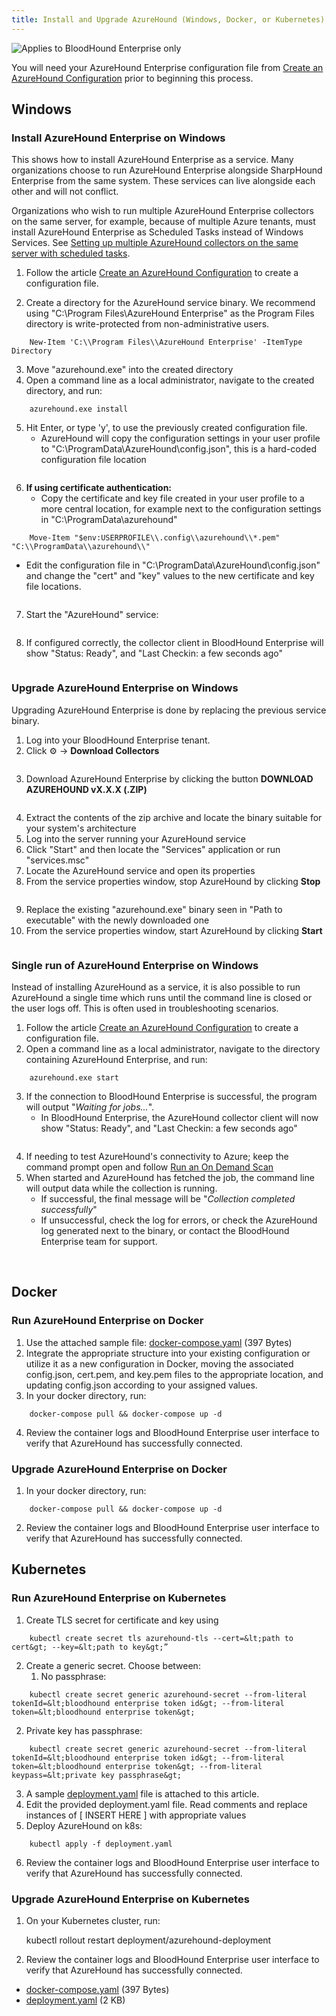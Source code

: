 ```yaml
---
title: Install and Upgrade AzureHound (Windows, Docker, or Kubernetes)
---
```


<img noZoom src="/assets/enterprise-edition-pill-tag.svg" alt="Applies to BloodHound Enterprise only" />

You will need your AzureHound Enterprise configuration file from [Create an AzureHound Configuration](/collect-data/azurehound/install/create-configuration) prior to beginning this process.

## Windows

### Install AzureHound Enterprise on Windows

This shows how to install AzureHound Enterprise as a service. Many organizations choose to run AzureHound Enterprise alongside SharpHound Enterprise from the same system. These services can live alongside each other and will not conflict.

Organizations who wish to run multiple AzureHound Enterprise collectors on the same server, for example, because of multiple Azure tenants, must install AzureHound Enterprise as Scheduled Tasks instead of Windows Services. See [Setting up multiple AzureHound collectors on the same server with scheduled tasks](/collect-data/azurehound/install/multiple-collectors).

1. Follow the article [Create an AzureHound Configuration](/collect-data/azurehound/install/create-configuration) to create a configuration file.

2. Create a directory for the AzureHound service binary. We recommend using "C:\Program Files\AzureHound Enterprise" as the Program Files directory is write-protected from non-administrative users.

```
    New-Item 'C:\\Program Files\\AzureHound Enterprise' -ItemType Directory
```

3. Move "azurehound.exe" into the created directory
4. Open a command line as a local administrator, navigate to the created directory, and run:

```
    azurehound.exe install
```

5. Hit Enter, or type 'y', to use the previously created configuration file.
   * AzureHound will copy the configuration settings in your user profile to "C:\ProgramData\AzureHound\config.json", this is a hard-coded configuration file location

<Frame>
  <img src="/assets/image-163.png" alt="" />
</Frame>

6. **If using certificate authentication:**
   * Copy the certificate and key file created in your user profile to a more central location, for example next to the configuration settings in "C:\ProgramData\azurehound"

```
    Move-Item "$env:USERPROFILE\\.config\\azurehound\\*.pem" "C:\\ProgramData\\azurehound\\"
```

* Edit the configuration file in "C:\ProgramData\AzureHound\config.json" and change the "cert" and "key" values to the new certificate and key file locations.

<Frame>
  <img src="/assets/image-164.png" alt="" />
</Frame>

7. Start the "AzureHound" service:

<Frame>
  <img src="assets/image-165.png/" alt="" />
</Frame>

8. If configured correctly, the collector client in BloodHound Enterprise will show "Status: Ready", and "Last Checkin: a few seconds ago"

<Frame>
  <img src="/assets/image-166.png" alt="" />
</Frame>

### Upgrade AzureHound Enterprise on Windows

Upgrading AzureHound Enterprise is done by replacing the previous service binary.

1. Log into your BloodHound Enterprise tenant.
2. Click ⚙️ → **Download Collectors**

<Frame>
  <img src="/assets/image-167.png" alt="" />
</Frame>

3. Download AzureHound Enterprise by clicking the button **DOWNLOAD AZUREHOUND vX.X.X (.ZIP)**

<Frame>
  <img src="/assets/image-168.png" alt="" />
</Frame>

4. Extract the contents of the zip archive and locate the binary suitable for your system's architecture
5. Log into the server running your AzureHound service
6. Click "Start" and then locate the "Services" application or run "services.msc"
7. Locate the AzureHound service and open its properties
8. From the service properties window, stop AzureHound by clicking **Stop**

<Frame>
  <img src="/assets/image-169.png" alt="" />
</Frame>

9. Replace the existing "azurehound.exe" binary seen in "Path to executable" with the newly downloaded one
10. From the service properties window, start AzureHound by clicking **Start**

<Frame>
  <img src="/assets/image-170.png" alt="" />
</Frame>

### Single run of AzureHound Enterprise on Windows

Instead of installing AzureHound as a service, it is also possible to run AzureHound a single time which runs until the command line is closed or the user logs off. This is often used in troubleshooting scenarios.

1. Follow the article [Create an AzureHound Configuration](/collect-data/azurehound/install/create-configuration) to create a configuration file.
2. Open a command line as a local administrator, navigate to the directory containing AzureHound Enterprise, and run:

```
    azurehound.exe start
```

3. If the connection to BloodHound Enterprise is successful, the program will output "*Waiting for jobs...*".
   * In BloodHound Enterprise, the AzureHound collector client will now show "Status: Ready", and "Last Checkin: a few seconds ago"

<Frame>
  <img src="/assets/image-171.png" alt="" />
</Frame>

4. If needing to test AzureHound's connectivity to Azure; keep the command prompt open and follow [Run an On Demand Scan](/collect-data/operations/on-demand-scan)
5. When started and AzureHound has fetched the job, the command line will output data while the collection is running.
   * If successful, the final message will be "*Collection completed successfully*"
   * If unsuccessful, check the log for errors, or check the AzureHound log generated next to the binary, or contact the BloodHound Enterprise team for support.

<Frame>
  <img src="/assets/image-172.png" alt="" />
</Frame>

<Frame>
  <img src="/assets/image-173.png" alt="" />
</Frame>

## Docker

### Run AzureHound Enterprise on Docker

1. Use the attached sample file: [docker-compose.yaml](https://raw.githubusercontent.com/SpecterOps/BloodHound-docs/main/docs/assets/deploy/docker-compose.yaml) (397 Bytes)
2. Integrate the appropriate structure into your existing configuration or utilize it as a new configuration in Docker, moving the associated config.json, cert.pem, and key.pem files to the appropriate location, and updating config.json according to your assigned values.
3. In your docker directory, run:

```
    docker-compose pull && docker-compose up -d
```

4. Review the container logs and BloodHound Enterprise user interface to verify that AzureHound has successfully connected.

### Upgrade AzureHound Enterprise on Docker

1. In your docker directory, run:

```
    docker-compose pull && docker-compose up -d
```

2. Review the container logs and BloodHound Enterprise user interface to verify that AzureHound has successfully connected.

## Kubernetes

### Run AzureHound Enterprise on Kubernetes

1. Create TLS secret for certificate and key using

```
    kubectl create secret tls azurehound-tls --cert=&lt;path to cert&gt; --key=&lt;path to key&gt;”
```

2. Create a generic secret. Choose between:
   1. No passphrase:

```
    kubectl create secret generic azurehound-secret --from-literal tokenId=&lt;bloodhound enterprise token id&gt; --from-literal token=&lt;bloodhound enterprise token&gt;
```

2. Private key has passphrase:

```
    kubectl create secret generic azurehound-secret --from-literal tokenId=&lt;bloodhound enterprise token id&gt; --from-literal token=&lt;bloodhound enterprise token&gt; --from-literal keypass=&lt;private key passphrase&gt;
```

3. A sample [deployment.yaml](https://raw.githubusercontent.com/SpecterOps/bloodhound-docs/main/docs/assets/deploy/deployment.yaml) file is attached to this article.
4. Edit the provided deployment.yaml file. Read comments and replace instances of \[ INSERT HERE ] with appropriate values
5. Deploy AzureHound on k8s:

```
    kubectl apply -f deployment.yaml
```

6. Review the container logs and BloodHound Enterprise user interface to verify that AzureHound has successfully connected.

### Upgrade AzureHound Enterprise on Kubernetes

1. On your Kubernetes cluster, run:

   kubectl rollout restart deployment/azurehound-deployment

2. Review the container logs and BloodHound Enterprise user interface to verify that AzureHound has successfully connected.

* [docker-compose.yaml](https://raw.githubusercontent.com/SpecterOps/bloodhound-docs/main/docs/assets/deploy/docker-compose.yaml) (397 Bytes)
* [deployment.yaml](https://raw.githubusercontent.com/SpecterOps/bloodhound-docs/main/docs/assets/deploy/deployment.yaml) (2 KB)
